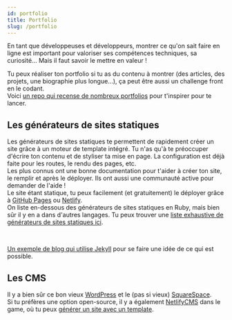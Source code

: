 ```yaml
---
id: portfolio
title: Portfolio
slug: /portfolio
---
```



En tant que développeuses et développeurs, montrer ce qu'on sait faire en ligne est important pour valoriser ses compétences techniques, sa curiosité... Mais il faut savoir le mettre en valeur !

Tu peux réaliser ton portfolio si tu as du contenu à montrer (des articles, des projets, une biographie plus longue...), ça peut être aussi un challenge front en le codant.<br/>
Voici [un repo qui recense de nombreux portfolios](https://github.com/emmabostian/developer-portfolios) pour t'inspirer pour te lancer.

## Les générateurs de sites statiques

Les générateurs de sites statiques te permettent de rapidement créer un site grâce à un moteur de template intégré.
Tu n'as qu'à te préoccuper d'écrire ton contenu et de styliser ta mise en page. La configuration est déjà faite pour les routes, le rendu des pages, etc.<br/>
Les plus connus ont une bonne documentation pour t'aider à créer ton site, le remplir et après le déployer. Ils ont aussi une communauté active pour demander de l'aide !<br/>
Le site étant statique, tu peux facilement (et gratuitement) le déployer grâce à [GitHub Pages](https://pages.github.com/) ou [Netlify](https://www.netlify.com/).<br/>
On liste en-dessous des générateurs de sites statiques en Ruby, mais bien sûr il y en a dans d'autres langages. Tu peux trouver une [liste exhaustive de générateurs de sites statiques ici](https://jamstack.org/generators/).

<div class="container">
  <HorizontalCard
    src='/img/online_profile/portfolio/jekyll.png'
    alt='Logo Jekyll'
    href='https://jekyllrb.com/'
    title='Jekyll'
    description="Un des générateurs de site statique le plus connu et populaire. Les pages sont en format MarkDown et le moteur de template en Liquid, créé par Shopify."
  />
  <HorizontalCard
    src='/img/online_profile/portfolio/middleman.png'
    alt='Logo Middleman'
    href='https://middlemanapp.com/'
    title='Middleman'
    description="Second sur le podium, les pages de Middleman sont aux formats erb et haml. Le CSS est en sass."
  />
  <HorizontalCard
    src='/img/online_profile/portfolio/nanoc.png'
    alt='Logo Nanoc'
    href='https://nanoc.ws/'
    title='Nanoc'
    description="Moins populaire que les deux précédents, Nanoc tient tout de même la troisième place sur le podium. Comme Middleman, les pages sont aux formats erb et haml."
  />
</div><br/>

[Un exemple de blog qui utilise Jekyll](https://catalinionescu.dev/) pour se faire une idée de ce qui est possible.

## Les CMS

Il y a bien sûr ce bon vieux [WordPress](https://fr.wordpress.com/) et le (pas si vieux) [SquareSpace](https://fr.squarespace.com/).<br/>
Si tu préfères une option open-source, il y a également [NetlifyCMS](https://www.netlifycms.org/) dans le game, où tu peux [générer un site avec un template](https://www.netlifycms.org/docs/start-with-a-template/).
